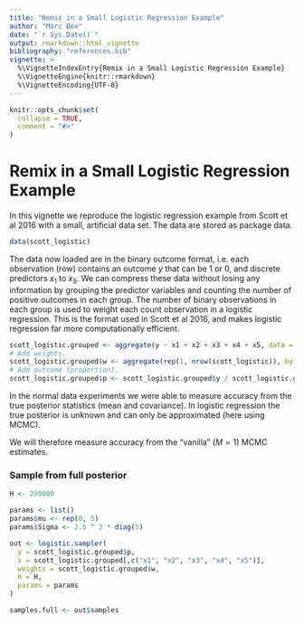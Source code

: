 ```yaml
---
title: "Remix in a Small Logistic Regression Example"
author: "Marc Box"
date: "`r Sys.Date()`"
output: rmarkdown::html_vignette
bibliography: "references.bib"
vignette: >
  %\VignetteIndexEntry{Remix in a Small Logistic Regression Example}
  %\VignetteEngine{knitr::rmarkdown}
  %\VignetteEncoding{UTF-8}
---
```


```r
knitr::opts_chunk$set(
  collapse = TRUE,
  comment = "#>"
)
```

# Remix in a Small Logistic Regression Example

In this vignette we reproduce the logistic regression example from Scott et al 
2016 with a small, artificial data set. The data are stored as package data.

```r
data(scott_logistic)
```

The data now loaded are in the binary outcome format, i.e. each observation 
(row) contains an outcome $y$ that can be 1 or 0, and discrete predictors $x_1$ 
to $x_5$. We can compress these data without losing any information by grouping 
the predictor variables and counting the number of positive outcomes in each 
group. The number of binary observations in each group is used to weight each 
count observation in a logistic regression. This is the format used in Scott et 
al 2016, and makes logistic regression far more computationally efficient.

```r
scott_logistic.grouped <- aggregate(y ~ x1 + x2 + x3 + x4 + x5, data = scott_logistic, FUN = sum)
# Add weights.
scott_logistic.grouped$w <- aggregate(rep(1, nrow(scott_logistic)), by = scott_logistic[,2:ncol(scott_logistic)], FUN = sum)$x
# Add outcome (proportion).
scott_logistic.grouped$p <- scott_logistic.grouped$y / scott_logistic.grouped$w
```

In the normal data experiments we were able to measure accuracy from the true 
posterior statistics (mean and covariance). In logistic regression the true 
posterior is unknown and can only be approximated (here using MCMC).

We will therefore measure accuracy from the "vanilla" ($M = 1$) MCMC estimates.

### Sample from full posterior

```r
H <- 250000

params <- list()
params$mu <- rep(0, 5)
params$Sigma <- 2.5 ^ 2 * diag(5)

out <- logistic.sampler(
  y = scott_logistic.grouped$p,
  x = scott_logistic.grouped[,c("x1", "x2", "x3", "x4", "x5")],
  weights = scott_logistic.grouped$w,
  H = H,
  params = params
)

samples.full <- out$samples
```


